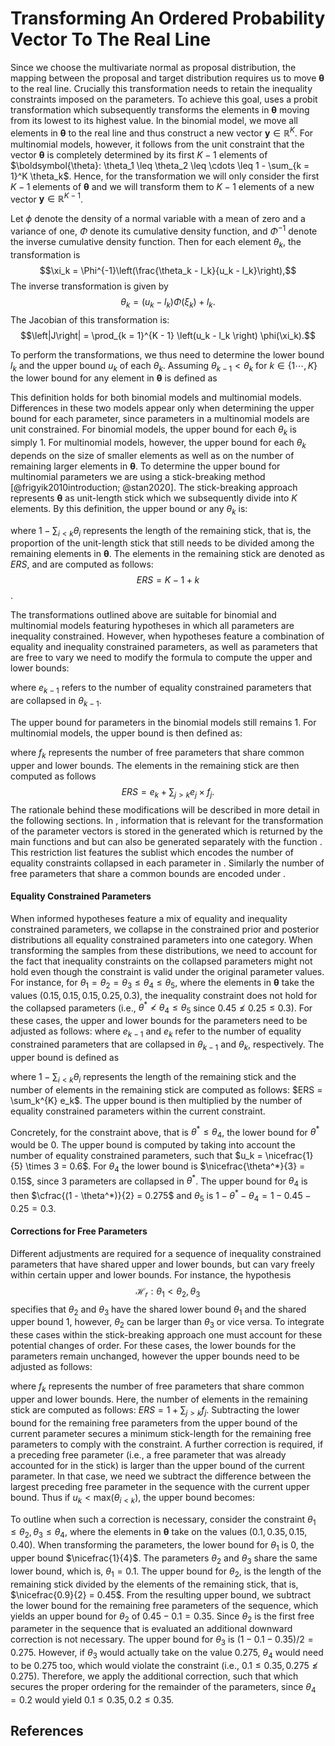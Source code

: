 # Transforming An Ordered Probability Vector To The Real Line

Since we choose the multivariate normal as proposal distribution, the mapping between the proposal and target distribution requires us to move $\boldsymbol{\theta}$ to the real line. Crucially this transformation needs to retain the inequality constraints imposed on the parameters. To achieve this goal, \textbf{multibridge} uses a probit transformation which subsequently transforms the elements in $\boldsymbol{\theta}$ moving from its lowest to its highest value. In the binomial model, we move all elements in $\boldsymbol{\theta}$ to the real line and thus construct a new vector $\boldsymbol{y} \in \mathbb{R}^{K}$. For multinomial models, however, it follows from the unit constraint that the vector $\boldsymbol{\theta}$ is completely determined by its first $K - 1$ elements of $\boldsymbol{\theta}: \theta_1 \leq \theta_2 \leq \cdots \leq 1 - \sum_{k = 1}^K \theta_k$. Hence, for the transformation we will only consider the first $K - 1$ elements of $\boldsymbol{\theta}$ and we will transform them to $K - 1$ elements of a new vector $\boldsymbol{y} \in \mathbb{R}^{K - 1}$. 

Let $\phi$ denote the density of a normal variable with a mean of zero and a variance of one, $\Phi$ denote its cumulative density function, and $\Phi^{-1}$ denote the inverse cumulative density function. Then for each element $\theta_k$, the transformation is
$$\xi_k = \Phi^{-1}\left(\frac{\theta_k - l_k}{u_k - l_k}\right),$$
The inverse transformation is given by
$$\theta_k = (u_k - l_k) \Phi(\xi_k) + l_k.$$ 
The Jacobian of this transformation is:
$$\left|J\right| = \prod_{k = 1}^{K - 1}  \left(u_k - l_k \right) \phi(\xi_k).$$

To perform the transformations, we thus need to determine the lower bound $l_k$ and the upper bound $u_k$ of each $\theta_k$. Assuming $\theta_{k-1} < \theta_{k}$ for $k \in \{1 \cdots, K\}$ the lower bound for any element in $\boldsymbol{\theta}$ is defined as

\begin{align*}
  l_k = \left.
  \begin{cases}
      0 & \text{if } k = 1 \\
      \theta_{k - 1} & \text{if } 1 < k < K.
  \end{cases}
    \right.
\end{align*}

This definition holds for both binomial models and multinomial models. Differences in these two models appear only when determining the upper bound for each parameter, since parameters in a multinomial models are unit constrained. For binomial models, the upper bound for each $\theta_k$ is simply $1$. For multinomial models, however, the upper bound for each $\theta_k$ depends on the size of smaller elements as well as on the number of remaining larger elements in $\boldsymbol{\theta}$. To determine the upper bound for multinomial parameters we are using a stick-breaking method [@frigyik2010introduction; @stan2020]. The stick-breaking approach represents $\boldsymbol{\theta}$ as unit-length stick which we subsequently divide into $K$ elements. By this definition, the upper bound or any $\theta_k$ is:

\begin{align}
\label{Eq:upperBound}
  u_k = \left.
  \begin{cases}
      \cfrac{1}{K} & \text{if } k = 1 \\
      \cfrac{1 - \sum_{i < k} \theta_i}{ERS} & \text{if } 1 < k < K,
  \end{cases}
    \right.
\end{align}
where $1 - \sum_{i < k} \theta_i$ represents the length of the remaining stick, that is, the proportion of the unit-length stick that still needs to be divided among the remaining elements in $\boldsymbol{\theta}$. The elements in the remaining stick are denoted as $ERS$, and are computed as follows: $$ERS = K - 1 + k$$.

The transformations outlined above are suitable for binomial and multinomial models featuring hypotheses in which all parameters are inequality constrained. However, when hypotheses feature a combination of equality and inequality constrained parameters, as well as parameters that are free to vary we need to modify the formula to compute the upper and lower bounds: 

\begin{align}
  l_k = \left.
  \begin{cases}
      0 & \text{if } k = 1 \\
      \frac{\theta_{k - 1}}{e_{k-1}} \times e_k & \text{if } 1 < k < K,
  \end{cases}
    \right.
\end{align}
where $e_{k-1}$ refers to the number of equality constrained parameters that are collapsed in $\theta_{k - 1}$. 

The upper bound for parameters in the binomial models still remains $1$. For multinomial models, the upper bound is then defined as:

\begin{align}
  u_k = \left.
  \begin{cases}
      \cfrac{1}{K} - (f_k \times l_k) & \text{if } k = 1 \\
     \left( \cfrac{1 - \sum_{i < k} \theta_i}{ERS} - (f_k \times l_k) \right) \times e_k & \text{if } 1 < k < K \text{ and } u_k \geq \text{max}(\theta_{i < k}), \\
    \left( 2 \times \left( \cfrac{1 - \sum_{i < k} \theta_i}{ERS} - (f_k \times l_k) \right) - \text{max}(\theta_{i < k}) \right)  \times e_k & \text{if } 1 < k < K \text{ and } u_k < \text{max}(\theta_{i < k}),
  \end{cases}
    \right.
\end{align}
where $f_k$ represents the number of free parameters that share common upper and lower bounds. The elements in the remaining stick are then computed as follows $$ERS = e_k + \sum_{j > k} e_j \times f_j.$$ The rationale behind these modifications will be described in more detail in the following sections. In \textbf{multibridge}, information that is relevant for the transformation of the parameter vectors is stored in the generated \texttt{restriction\_list} which is returned by the main functions \texttt{binomBfInformed} and \texttt{multBfInformed} but can also be generated separately with the function \texttt{generateRestrictionList}. This restriction list features the sublist  \texttt{inequality\_constraints} which encodes the number of equality constraints collapsed in each parameter in \texttt{nr\_mult\_equal}. Similarly the number of free parameters that share a common bounds are encoded under \texttt{nr\_mult\_free}.

#### Equality Constrained Parameters

When informed hypotheses feature a mix of equality and inequality constrained parameters, we collapse in the constrained prior and posterior distributions all equality constrained parameters into one category. When transforming the samples from these distributions, we need to account for the fact that inequality constraints on the collapsed parameters might not hold even though the constraint is valid under the original parameter values. For instance, for $\theta_1 = \theta_2 = \theta_3 \leq \theta_4 \leq \theta_5$, where the elements in $\boldsymbol{\theta}$ take the values $(0.15, 0.15, 0.15, 0.25, 0.3)$, the inequality constraint does not hold for the collapsed parameters (i.e., $\theta^* \nless \theta_4 \leq \theta_5$ since $0.45 \nleq 0.25 \leq 0.3$). For these cases, the upper and lower bounds for the parameters need to be adjusted as follows:
\begin{align}
  l_k = \left.
  \begin{cases}
      0 & \text{if } k = 1 \\
      \frac{\theta_{k - 1}}{e_{k-1}} \times e_k & \text{if } 1 < k < K,
  \end{cases}
    \right.
\end{align}
where $e_{k-1}$ and $e_k$ refer to the number of equality constrained parameters that are collapsed in $\theta_{k - 1}$ and $\theta_{k}$, respectively. The upper bound is defined as

\begin{align}
  u_k = \left.
  \begin{cases}
      \cfrac{1}{ERS} \times e_k & \text{if } k = 1 \\
      \cfrac{1 - \sum_{i < k} \theta_i}{ERS} \times e_k & \text{if } 1 < k < K,
  \end{cases}
    \right.
\end{align}
where $1 - \sum_{i < k} \theta_i$ represents the length of the remaining stick and the number of elements in the remaining stick are computed as follows: $ERS = \sum_k^{K} e_k$. The upper bound is then multiplied by the number of equality constrained parameters within the current constraint.

Concretely, for the constraint above, that is $\theta^* \leq \theta_4$, the lower bound for $\theta^*$ would be $0$. The upper bound is computed by taking into account the number of equality constrained parameters, such that $u_k = \nicefrac{1}{5} \times 3 = 0.6$. For $\theta_4$ the lower bound is $\nicefrac{\theta^*}{3} = 0.15$, since $3$ parameters are collapsed in $\theta^*$. The upper bound for $\theta_4$ is then $\cfrac{(1 - \theta^*)}{2} = 0.275$ and $\theta_5$ is $1 - \theta^* - \theta_4 = 1 - 0.45 - 0.25 = 0.3$.

#### Corrections for Free Parameters

Different adjustments are required for a sequence of inequality constrained parameters that have shared upper and lower bounds, but can vary freely within certain upper and lower bounds. For instance, the hypothesis $$\mathcal{H}_r: \theta_1 < \theta_2, \theta_3$$ specifies that $\theta_2$ and $\theta_3$ have the shared lower bound $\theta_1$ and the shared upper bound $1$, however, $\theta_2$ can be larger than $\theta_3$ or vice versa. To integrate these cases within the stick-breaking approach one must account for these potential changes of order. For these cases, the lower bounds for the parameters remain unchanged, however the upper bounds need to be adjusted as follows:
\begin{align}
  u_k = \left.
  \begin{cases}
      \cfrac{1}{K} - (f_k \times l_k) & \text{if } k = 1 \\
      \cfrac{1 - \sum_{i < k} \theta_i}{ERS} - (f_k \times l_k) & \text{if } 1 < k < K,
  \end{cases}
    \right.
\end{align}

where $f_k$ represents the number of free parameters that share common upper and lower bounds. Here, the number of elements in the remaining stick are computed as follows: $ERS = 1 + \sum_{j > k} f_j$. Subtracting the lower bound for the remaining free parameters from the upper bound of the current parameter secures a minimum stick-length for the remaining free parameters to comply with the constraint. A further correction is required, if a preceding free parameter (i.e., a free parameter that was already accounted for in the stick) is larger than the upper bound of the current parameter. In that case, we need we subtract the difference between the largest preceding free parameter in the sequence with the current upper bound. Thus if $u_k < \text{max}(\theta_{i < k})$, the upper bound becomes:
\begin{align}
u_k &= u_k - (\text{max}(\theta_{i < k}) - u_k)\\
    &= 2 \times u_k - \text{max}(\theta_{i < k}).
\end{align}

To outline when such a correction is necessary, consider the constraint $\theta_1 \leq \theta_2, \theta_3 \leq \theta_4,$ where the elements in $\boldsymbol{\theta}$ take on the values $(0.1, 0.35, 0.15, 0.40)$. When transforming the parameters, the lower bound for $\theta_1$ is $0$, the upper bound $\nicefrac{1}{4}$. The parameters $\theta_2$ and $\theta_3$ share the same lower bound, which is, $\theta_1 = 0.1$. The upper bound for $\theta_2$, is the length of the remaining stick divided by the elements of the remaining stick, that is, $\nicefrac{0.9}{2} = 0.45$. From the resulting upper bound, we subtract the lower bound for the remaining free parameters of the sequence, which yields an upper bound for $\theta_2$ of $0.45 - 0.1 = 0.35$. Since $\theta_2$ is the first free parameter in the sequence that is evaluated an additional downward correction is not necessary. The upper bound for $\theta_3$ is $(1 - 0.1 - 0.35)/2 = 0.275$. However, if $\theta_3$ would actually take on the value $0.275$, $\theta_4$ would need to be $0.275$ too, which would violate the constraint (i.e., $0.1 \leq 0.35, 0.275 \nleq 0.275$). Therefore, we apply the additional correction, such that
\begin{align}
  u_k &= 2 \times u_k - \text{max}(\theta_{i < k}) \\
      &= 2 \times 0.275 - 0.35 \\
      &= 0.2,
\end{align}
which secures the proper ordering for the remainder of the parameters, since $\theta_4 = 0.2$ would yield $0.1 \leq 0.35, 0.2 \leq 0.35$.

## References

\begingroup
\setlength{\parindent}{-0.5in}
\setlength{\leftskip}{0.5in}

<div id="refs" custom-style="Bibliography"></div>
\endgroup
